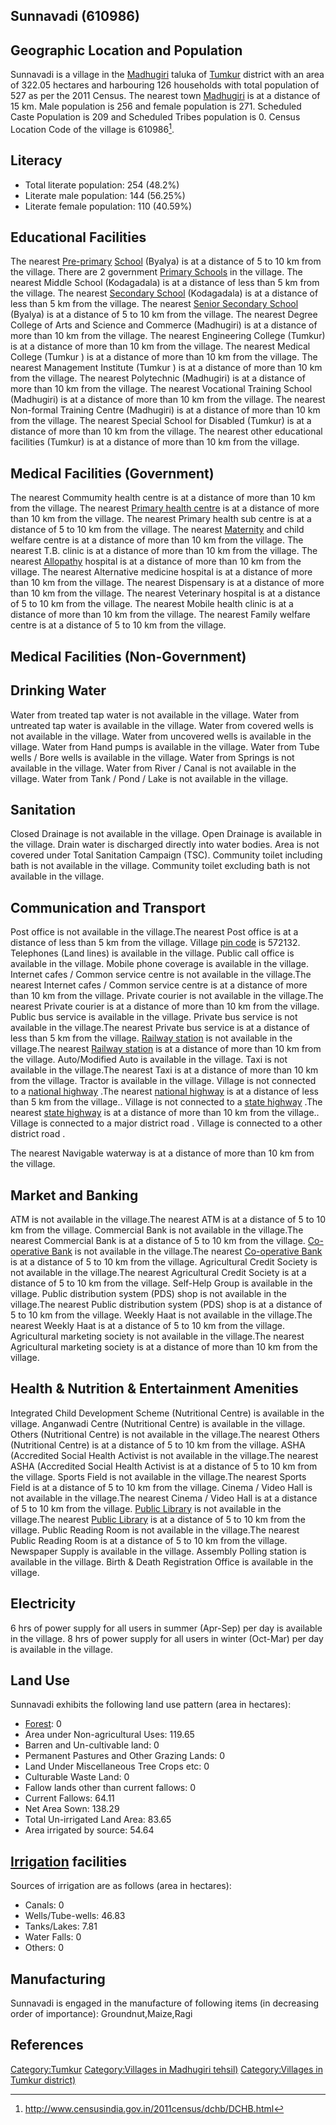 {{Infobox settlement
| name=Sunnavadi
| native_name=
| native_name_lang=
| other_name=
| nickname=
| settlement_type=Village
| image_skyline=
| image_alt=
| image_caption=
| pushpin_map=India Karnataka
| pushpin_label_position=right
| pushpin_map_alt=
| pushpin_map_caption=Location in Karnataka, India
| latd=
| latm=
| lats=
| latNS=
| longd=
| longm=
| longs=
| longEW=
| coordinates_display=inline,title
| subdivision_type=Country
| subdivision_name={{flag|India}}
| subdivision_type1=[[States and territories of India|State]]
| subdivision_name1=Karnataka 
| subdivision_type2=[[List of districts of India|District]]
| subdivision_name2=Tumkur
| subdivision_type3=Tahsil
| subdivision_name3=Madhugiri 
| website=
| established_title=<!-- Established -->
| established_date=
| founder=
| named_for=
| government_type=
| governing_body=
| unit_pref=Metric=
| area_footnotes=
| area_rank=
| area_total_km2=3.22
| elevation_footnotes=
| elevation_m=
| population_total=527
| population_as_of=2011
| population_rank=
| population_density_km2=163
| population_demonym=
| population_footnotes=
| demographics_type1=Languages
| demographics1_title1=Official
| demographics1_info1=[[Kannada language|Kannada]]
| timezone1=[[Indian Standard Time|IST]]
| utc_offset1==+5:30
| postal_code_type=[[Postal Index Number|PIN]]
| postal_code=572132
| area_code_type=Telephone code
| area_code=
| registration_plate=
| blank1_name_sec1=Nearest city
| blank1_info_sec1=[[Madhugiri]]
| blank2_name_sec1=[[Human sex ratio|Sex ratio]]
| blank2_info_sec1=1058 [[male|♂]]/[[female|♀]]
| blank3_name_sec1=Literacy
| blank3_info_sec1=48.2%
| blank1_name_sec2=[[2011 Census of India|2011 census]] code
| blank1_info_sec2=610986
| footnotes=
}}

== Sunnavadi (610986) ==

== Geographic Location and Population ==

Sunnavadi is a village in the [[Madhugiri ]] taluka of [[Tumkur]] district with an area of 322.05 hectares and harbouring 126 households with total population of 527 as per the 2011 Census. The nearest town [[Madhugiri]] is at a distance of 15 km. Male population is 256 and female population is 271. Scheduled Caste Population is 209 and Scheduled Tribes population is 0. Census Location Code of the village is 610986<ref>http://www.censusindia.gov.in/2011census/dchb/DCHB.html</ref>.


== Literacy ==  
* Total literate population: 254 (48.2%)
* Literate male population: 144 (56.25%)
* Literate female population: 110 (40.59%)


== Educational Facilities ==  
The nearest [[Pre-primary]] [[School]] (Byalya) is at a distance of 5 to 10 km from the village.
There are 2 government [[Primary School]]s in the village.
The nearest Middle School (Kodagadala) is at a distance of less than 5 km from the village.
The nearest [[Secondary School]] (Kodagadala) is at a distance of less than 5 km from the village.
The nearest [[Senior Secondary School]] (Byalya) is at a distance of 5 to 10 km from the village.
The nearest Degree College of Arts and Science and Commerce (Madhugiri) is at a distance of more than 10 km from the village.
The nearest Engineering College (Tumkur) is at a distance of more than 10 km from the village.
The nearest Medical College (Tumkur ) is at a distance of more than 10 km from the village.
The nearest Management Institute (Tumkur ) is at a distance of more than 10 km from the village.
The nearest Polytechnic (Madhugiri) is at a distance of more than 10 km from the village.
The nearest Vocational Training School (Madhugiri) is at a distance of more than 10 km from the village.
The nearest Non-formal Training Centre (Madhugiri) is at a distance of more than 10 km from the village.
The nearest Special School for Disabled (Tumkur) is at a distance of more than 10 km from the village.
The nearest other educational facilities (Tumkur) is at a distance of more than 10 km from the village.


== Medical Facilities (Government) ==
The nearest Commumity health centre is at a distance of more than 10 km from the village.
The nearest [[Primary health centre]] is at a distance of more than 10 km from the village.
The nearest Primary health sub centre is at a distance of 5 to 10 km from the village.
The nearest [[Maternity]] and child welfare centre is at a distance of more than 10 km from the village.
The nearest T.B. clinic is at a distance of more than 10 km from the village.
The nearest [[Allopathy]] hospital is at a distance of more than 10 km from the village.
The nearest Alternative medicine hospital is at a distance of more than 10 km from the village.
The nearest Dispensary is at a distance of more than 10 km from the village.
The nearest Veterinary hospital is at a distance of 5 to 10 km from the village.
The nearest Mobile health clinic is at a distance of more than 10 km from the village.
The nearest Family welfare centre is at a distance of 5 to 10 km from the village.


== Medical Facilities (Non-Government) ==











== Drinking Water ==
Water from treated tap water is not available in the village.
Water from untreated tap water is available in the village.
Water from covered wells is not available in the village.
Water from uncovered wells is available in the village.
Water from Hand pumps is available in the village.
Water from Tube wells / Bore wells is available in the village.
Water from Springs is not available in the village.
Water from River / Canal is not available in the village.
Water from Tank / Pond / Lake is not available in the village.


== Sanitation ==
Closed Drainage is not available in the village.
Open Drainage is available in the village.
Drain water is discharged directly into water bodies.
Area is not covered under Total Sanitation Campaign (TSC).
Community toilet including bath is not available in the village.
Community toilet excluding bath is not available in the village.


== Communication and Transport ==
Post office is not available in the village.The nearest Post office is at a distance of less than 5 km from the village.
Village [[pin code]] is 572132.
Telephones (Land lines) is available in the village.
Public call office is available in the village.
Mobile phone coverage is available in the village.
Internet cafes / Common service centre is not available in the village.The nearest Internet cafes / Common service centre is at a distance of more than 10 km from the village.
Private courier is not available in the village.The nearest Private courier is at a distance of more than 10 km from the village.
Public bus service is available in the village.
Private bus service is not available in the village.The nearest Private bus service is at a distance of less than 5 km from the village.
[[Railway station]] is not available in the village.The nearest [[Railway station]] is at a distance of more than 10 km from the village.
Auto/Modified Auto is available in the village.
Taxi is not available in the village.The nearest Taxi is at a distance of more than 10 km from the village.
Tractor is available in the village.
Village is not connected to a [[national highway]] .The nearest [[national highway]] is at a distance of less than 5 km from the village..
Village is not connected to a [[state highway]] .The nearest [[state highway]] is at a distance of more than 10 km from the village..
Village is connected to a major district road    .
Village is connected to a other district road  .



The nearest Navigable waterway is at a distance of more than 10 km from the village.



== Market and Banking ==
ATM is not available in the village.The nearest ATM is at a distance of 5 to 10 km from the village.
Commercial Bank is not available in the village.The nearest Commercial Bank is at a distance of 5 to 10 km from the village.
[[Co-operative Bank]] is not available in the village.The nearest [[Co-operative Bank]] is at a distance of 5 to 10 km from the village.
Agricultural Credit Society is not available in the village.The nearest Agricultural Credit Society is at a distance of 5 to 10 km from the village.
Self-Help Group is available in the village.
Public distribution system (PDS) shop is not available in the village.The nearest Public distribution system (PDS) shop is at a distance of 5 to 10 km from the village.
Weekly Haat is not available in the village.The nearest Weekly Haat is at a distance of 5 to 10 km from the village.
Agricultural marketing society is not available in the village.The nearest Agricultural marketing society is at a distance of more than 10 km from the village.


== Health & Nutrition & Entertainment Amenities ==
Integrated Child Development Scheme (Nutritional Centre) is available in the village.
Anganwadi Centre (Nutritional Centre) is available in the village.
Others (Nutritional Centre) is not available in the village.The nearest Others (Nutritional Centre) is at a distance of 5 to 10 km from the village.
ASHA (Accredited Social Health Activist is not available in the village.The nearest ASHA (Accredited Social Health Activist is at a distance of 5 to 10 km from the village.
Sports Field is not available in the village.The nearest Sports Field is at a distance of 5 to 10 km from the village.
Cinema / Video Hall is not available in the village.The nearest Cinema / Video Hall is at a distance of 5 to 10 km from the village.
[[Public Library]] is not available in the village.The nearest [[Public Library]] is at a distance of 5 to 10 km from the village.
Public Reading Room is not available in the village.The nearest Public Reading Room is at a distance of 5 to 10 km from the village.
Newspaper Supply is available in the village.
Assembly Polling station is available in the village.
Birth & Death Registration Office is available in the village.


== Electricity ==






6 hrs of power supply for all users in summer (Apr-Sep) per day is available in the village.
8 hrs of power supply for all users in winter (Oct-Mar) per day is available in the village.


== Land Use ==
Sunnavadi exhibits the following land use pattern (area in hectares):
* [[Forest]]: 0
* Area under Non-agricultural Uses: 119.65
* Barren and Un-cultivable land: 0
* Permanent Pastures and Other Grazing Lands: 0
* Land Under Miscellaneous Tree Crops etc: 0
* Culturable Waste Land: 0
* Fallow lands other than current fallows: 0
* Current Fallows: 64.11
* Net Area Sown: 138.29
* Total Un-irrigated Land Area: 83.65
* Area irrigated by source: 54.64


== [[Irrigation]] facilities ==
Sources of irrigation are as follows (area in hectares):
* Canals: 0
* Wells/Tube-wells: 46.83
* Tanks/Lakes: 7.81
* Water Falls: 0
* Others: 0


== Manufacturing ==
Sunnavadi is engaged in the manufacture of following items (in decreasing order of importance): Groundnut,Maize,Ragi


[[Category:Tumkur]]
[[Category:Villages in Madhugiri  tehsil)]]
[[Category:Villages in Tumkur district)]]


== References ==
{{Reflist}}


